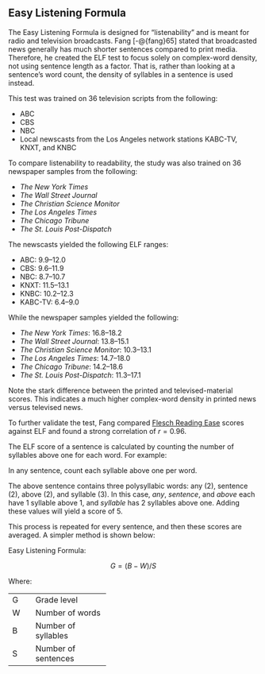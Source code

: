## Easy Listening Formula\index{Easy Listening Formula|(ii} {-#sec-easy-listening-formula}

The Easy Listening Formula is designed for "listenability" and is meant for radio and television broadcasts. Fang [-@{fang}65] stated that broadcasted news generally has much shorter sentences compared to print media. Therefore, he created the ELF test to focus solely on complex-word density, not using sentence length as a factor. That is, rather than looking at a sentence’s word count, the density of syllables in a sentence is used instead.

This test was trained on 36 television scripts from the following:

- ABC
- CBS
- NBC
- Local newscasts from the Los Angeles network stations KABC-TV, KNXT, and KNBC

To compare listenability to readability, the study was also trained on 36 newspaper samples from the following:

- *The New York Times*
- *The Wall Street Journal*
- *The Christian Science Monitor*
- *The Los Angeles Times*
- *The Chicago Tribune*
- *The St. Louis Post-Dispatch*

The newscasts yielded the following ELF ranges:

- ABC: 9.9–12.0
- CBS: 9.6–11.9
- NBC: 8.7–10.7
- KNXT: 11.5–13.1
- KNBC: 10.2–12.3
- KABC-TV: 6.4–9.0

While the newspaper samples yielded the following:

- *The New York Times*: 16.8–18.2
- *The Wall Street Journal*: 13.8–15.1
- *The Christian Science Monitor*: 10.3–13.1
- *The Los Angeles Times*: 14.7–18.0
- *The Chicago Tribune*: 14.2–18.6
- *The St. Louis Post-Dispatch*: 11.3–17.1

Note the stark difference between the printed and televised-material scores. This indicates a much higher complex-word density in printed news versus televised news.

To further validate the test, Fang compared [Flesch Reading Ease](#sec-flesch-test) scores against ELF and found a strong correlation of $r = 0.96$.

The ELF score of a sentence is calculated by counting the number of syllables above one for each word. For example:

::: {.fancyquotes data-latex=''}
In any sentence, count each syllable above one per word.
:::

The above sentence contains three polysyllabic\index{polysyllabic} words: any (2), sentence (2), above (2), and syllable (3). In this case, *any*, *sentence*, and *above* each have 1 syllable above 1, and *syllable* has 2 syllables above one. Adding these values will yield a score of 5.

This process is repeated for every sentence, and then these scores are averaged. A simpler method is shown below:

Easy Listening Formula:

$$
G = (B-W) / S
$$

Where:

+:----+:--------------------+
| G   | Grade level         |
+-----+---------------------+
| W   | Number of words     |
+-----+---------------------+
| B   | Number of syllables |
+-----+---------------------+
| S   | Number of sentences |
+-----+---------------------+

\index{Easy Listening Formula|)}

\newpage

